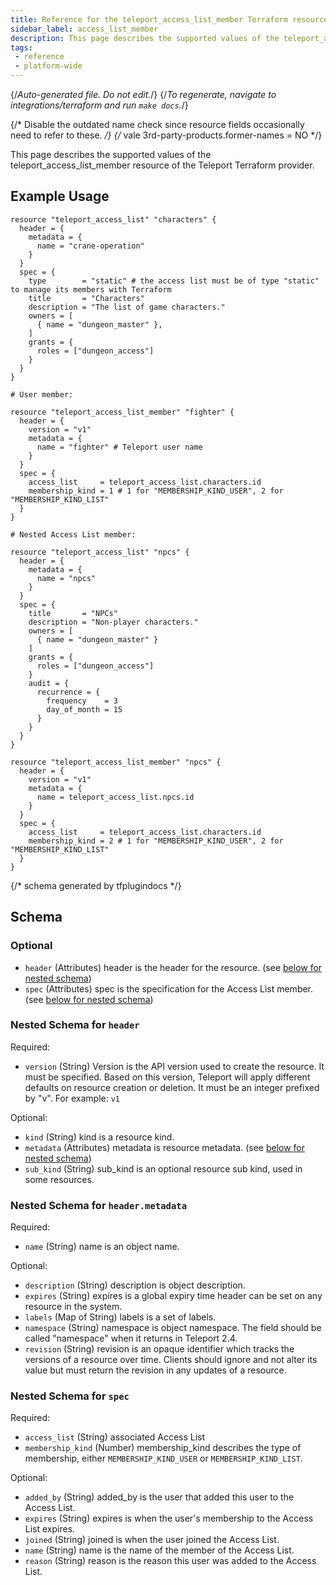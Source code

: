 ```yaml
---
title: Reference for the teleport_access_list_member Terraform resource
sidebar_label: access_list_member
description: This page describes the supported values of the teleport_access_list_member resource of the Teleport Terraform provider.
tags:
 - reference
 - platform-wide
---
```


{/*Auto-generated file. Do not edit.*/}
{/*To regenerate, navigate to integrations/terraform and run `make docs`.*/}

{/* Disable the outdated name check since resource fields occasionally need
to refer to these. */}
{/* vale 3rd-party-products.former-names = NO */}

This page describes the supported values of the teleport_access_list_member resource of the Teleport Terraform provider.




## Example Usage

```hcl
resource "teleport_access_list" "characters" {
  header = {
    metadata = {
      name = "crane-operation"
    }
  }
  spec = {
    type        = "static" # the access list must be of type "static" to manage its members with Terraform
    title       = "Characters"
    description = "The list of game characters."
    owners = [
      { name = "dungeon_master" },
    ]
    grants = {
      roles = ["dungeon_access"]
    }
  }
}

# User member:

resource "teleport_access_list_member" "fighter" {
  header = {
    version = "v1"
    metadata = {
      name = "fighter" # Teleport user name
    }
  }
  spec = {
    access_list     = teleport_access_list.characters.id
    membership_kind = 1 # 1 for "MEMBERSHIP_KIND_USER", 2 for "MEMBERSHIP_KIND_LIST"
  }
}

# Nested Access List member:

resource "teleport_access_list" "npcs" {
  header = {
    metadata = {
      name = "npcs"
    }
  }
  spec = {
    title       = "NPCs"
    description = "Non-player characters."
    owners = [
      { name = "dungeon_master" }
    ]
    grants = {
      roles = ["dungeon_access"]
    }
    audit = {
      recurrence = {
        frequency    = 3
        day_of_month = 15
      }
    }
  }
}

resource "teleport_access_list_member" "npcs" {
  header = {
    version = "v1"
    metadata = {
      name = teleport_access_list.npcs.id
    }
  }
  spec = {
    access_list     = teleport_access_list.characters.id
    membership_kind = 2 # 1 for "MEMBERSHIP_KIND_USER", 2 for "MEMBERSHIP_KIND_LIST"
  }
}
```

{/*  schema generated by tfplugindocs */}
## Schema

### Optional

- `header` (Attributes) header is the header for the resource. (see [below for nested schema](#nested-schema-for-header))
- `spec` (Attributes) spec is the specification for the Access List member. (see [below for nested schema](#nested-schema-for-spec))

### Nested Schema for `header`

Required:

- `version` (String) Version is the API version used to create the resource. It must be specified. Based on this version, Teleport will apply different defaults on resource creation or deletion. It must be an integer prefixed by "v". For example: `v1`

Optional:

- `kind` (String) kind is a resource kind.
- `metadata` (Attributes) metadata is resource metadata. (see [below for nested schema](#nested-schema-for-headermetadata))
- `sub_kind` (String) sub_kind is an optional resource sub kind, used in some resources.

### Nested Schema for `header.metadata`

Required:

- `name` (String) name is an object name.

Optional:

- `description` (String) description is object description.
- `expires` (String) expires is a global expiry time header can be set on any resource in the system.
- `labels` (Map of String) labels is a set of labels.
- `namespace` (String) namespace is object namespace. The field should be called "namespace" when it returns in Teleport 2.4.
- `revision` (String) revision is an opaque identifier which tracks the versions of a resource over time. Clients should ignore and not alter its value but must return the revision in any updates of a resource.



### Nested Schema for `spec`

Required:

- `access_list` (String) associated Access List
- `membership_kind` (Number) membership_kind describes the type of membership, either `MEMBERSHIP_KIND_USER` or `MEMBERSHIP_KIND_LIST`.

Optional:

- `added_by` (String) added_by is the user that added this user to the Access List.
- `expires` (String) expires is when the user's membership to the Access List expires.
- `joined` (String) joined is when the user joined the Access List.
- `name` (String) name is the name of the member of the Access List.
- `reason` (String) reason is the reason this user was added to the Access List.
